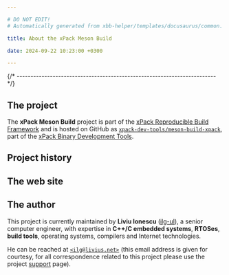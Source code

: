 ```yaml
---

# DO NOT EDIT!
# Automatically generated from xbb-helper/templates/docusaurus/common.

title: About the xPack Meson Build

date: 2024-09-22 10:23:00 +0300

---
```



{/* ------------------------------------------------------------------------ */}

## The project

The **xPack Meson Build** project is part of the
[xPack Reproducible Build Framework](https://xpack.github.io)
and is hosted on GitHub as
[`xpack-dev-tools/meson-build-xpack`](https://github.com/xpack-dev-tools/meson-build-xpack),
part of the [xPack Binary Development Tools](https://github.com/xpack-dev-tools/).

<MoreIntro/>

## Project history

<History/>

## The web site

<Website/>

## The author

This project is currently maintained by **Liviu Ionescu**
([ilg-ul](https://github.com/ilg-ul)),
a senior computer engineer, with expertise in **C++/C embedded systems**,
**RTOSes**, **build tools**, operating systems, compilers
and Internet technologies.

He can be reached at [`<ilg@livius.net>`](mailto:ilg@livius.net) (this email
address is given for courtesy, for all correspondence related to this
project please use the project [support](/docs/support/) page).
